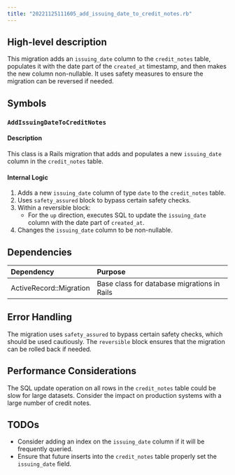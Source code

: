 ```yaml
---
title: "20221125111605_add_issuing_date_to_credit_notes.rb"
---
```


## High-level description
This migration adds an `issuing_date` column to the `credit_notes` table, populates it with the date part of the `created_at` timestamp, and then makes the new column non-nullable. It uses safety measures to ensure the migration can be reversed if needed.

## Symbols

### `AddIssuingDateToCreditNotes`
#### Description
This class is a Rails migration that adds and populates a new `issuing_date` column in the `credit_notes` table.

#### Internal Logic
1. Adds a new `issuing_date` column of type `date` to the `credit_notes` table.
2. Uses `safety_assured` block to bypass certain safety checks.
3. Within a reversible block:
   - For the `up` direction, executes SQL to update the `issuing_date` column with the date part of `created_at`.
4. Changes the `issuing_date` column to be non-nullable.

## Dependencies
| Dependency | Purpose |
|:-----------|:--------|
| ActiveRecord::Migration | Base class for database migrations in Rails |

## Error Handling
The migration uses `safety_assured` to bypass certain safety checks, which should be used cautiously. The `reversible` block ensures that the migration can be rolled back if needed.

## Performance Considerations
The SQL update operation on all rows in the `credit_notes` table could be slow for large datasets. Consider the impact on production systems with a large number of credit notes.

## TODOs
- Consider adding an index on the `issuing_date` column if it will be frequently queried.
- Ensure that future inserts into the `credit_notes` table properly set the `issuing_date` field.